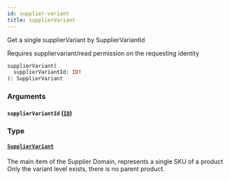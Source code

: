 ```yaml
---
id: supplier-variant
title: supplierVariant
---
```


Get a single supplierVariant by SupplierVariantId

Requires suppliervariant/read permission on the requesting identity

```graphql
supplierVariant(
  supplierVariantId: ID!
): SupplierVariant

```

### Arguments

#### `supplierVariantId` ([`ID`](/developers/supplier-apis/supply-api/graphql/reference/scalars/id))

### Type

#### [`SupplierVariant`](/developers/supplier-apis/supply-api/graphql/reference/objects/supplier-variant)

The main item of the Supplier Domain, represents a single SKU of a product
Only the variant level exists, there is no parent product.
